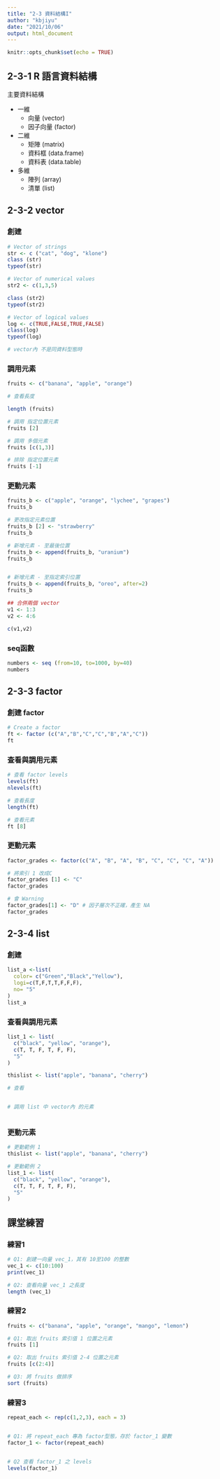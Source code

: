 ```yaml
---
title: "2-3 資料結構I"
author: "kbjiyu"
date: "2021/10/06"
output: html_document
---
```


```r
knitr::opts_chunk$set(echo = TRUE)
```

## 2-3-1 R 語言資料結構

主要資料結構

- 一維
  - 向量 (vector)
  - 因子向量 (factor)
- 二維
  - 矩陣 (matrix)
  - 資料框 (data.frame)
  - 資料表 (data.table)
- 多維
  - 陣列 (array)
  - 清單 (list)

## 2-3-2 vector

### 創建
```r

# Vector of strings
str <- c ("cat", "dog", "klone")
class (str)
typeof(str)

# Vector of numerical values
str2 <- c(1,3,5)

class (str2)
typeof(str2)

# Vector of logical values
log <- c(TRUE,FALSE,TRUE,FALSE)
class(log)
typeof(log)

# vector內 不是同資料型態時


```

### 調用元素

```r
fruits <- c("banana", "apple", "orange")

# 查看長度

length (fruits)

# 調用 指定位置元素
fruits [2]

# 調用 多個元素
fruits [c(1,3)]

# 排除 指定位置元素
fruits [-1]


```

### 更動元素

```r
fruits_b <- c("apple", "orange", "lychee", "grapes")
fruits_b

# 更改指定元素位置
fruits_b [2] <- "strawberry"
fruits_b

# 新增元素 - 至最後位置
fruits_b <- append(fruits_b, "uranium")
fruits_b


# 新增元素 - 至指定索引位置
fruits_b <- append(fruits_b, "oreo", after=2)
fruits_b

## 合併兩個 vector
v1 <- 1:3
v2 <- 4:6

c(v1,v2)


```

### seq函數
```r
numbers <- seq (from=10, to=1000, by=40)
numbers

```

## 2-3-3 factor

### 創建 factor
```r
# Create a factor
ft <- factor (c("A","B","C","C","B","A","C"))
ft


```

### 查看與調用元素
```r
# 查看 factor levels
levels(ft)
nlevels(ft)

# 查看長度
length(ft)

# 查看元素
ft [8]

```

### 更動元素
```r
factor_grades <- factor(c("A", "B", "A", "B", "C", "C", "C", "A"))

# 將索引 1 改成C
factor_grades [1] <- "C"
factor_grades

# 會 Warning 
factor_grades[1] <- "D" # 因子層次不正確，產生 NA
factor_grades
```


## 2-3-4 list

### 創建
```r
list_a <-list(
  color= c("Green","Black","Yellow"),
  logi=c(T,F,T,T,F,F,F),
  no= "5"
)
list_a
```

### 查看與調用元素
```r
list_1 <- list(
  c("black", "yellow", "orange"),
  c(T, T, F, T, F, F),
  "5"
)

thislist <- list("apple", "banana", "cherry")

# 查看


# 調用 list 中 vector內 的元素



```

### 更動元素 
```r

# 更動範例 1
thislist <- list("apple", "banana", "cherry")


```

```r
# 更動範例 2
list_1 <- list(
  c("black", "yellow", "orange"),
  c(T, T, F, T, F, F),
  "5"
)

```


## 課堂練習

### 練習1
```r

# Q1: 創建一向量 vec_1，其有 10至100 的整數
vec_1 <- c(10:100)
print(vec_1)

# Q2: 查看向量 vec_1 之長度
length (vec_1)

```


### 練習2
```r

fruits <- c("banana", "apple", "orange", "mango", "lemon")

# Q1: 取出 fruits 索引值 1 位置之元素
fruits [1]

# Q2: 取出 fruits 索引值 2-4 位置之元素
fruits [c(2:4)]

# Q3: 將 fruits 做排序
sort (fruits)

```

### 練習3
```r
repeat_each <- rep(c(1,2,3), each = 3)


# Q1: 將 repeat_each 專為 factor型態，存於 factor_1 變數
factor_1 <- factor(repeat_each)


# Q2 查看 factor_1 之 levels
levels(factor_1)

```